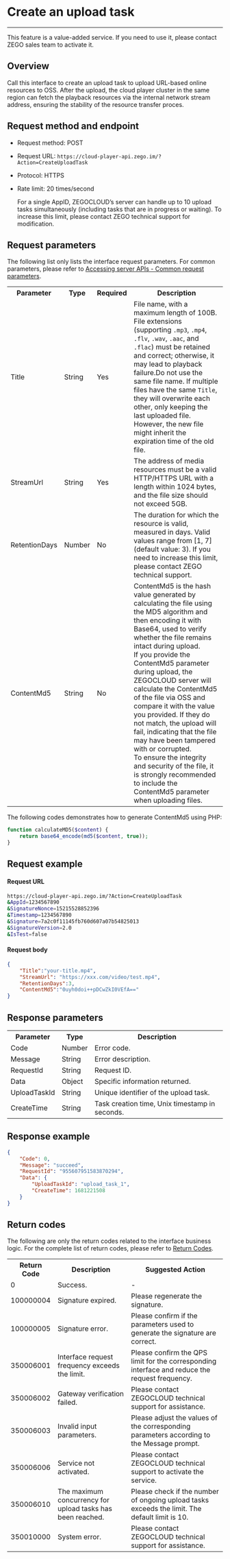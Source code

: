 # Create an upload task

- - -

<Note title="Note">

This feature is a value-added service. If you need to use it, please contact ZEGO sales team to activate it.
</Note>

## Overview

Call this interface to create an upload task to upload URL-based online resources to OSS. After the upload, the cloud player cluster in the same region can fetch the playback resources via the internal network stream address, ensuring the stability of the resource transfer proces.

## Request method and endpoint

- Request method: POST
- Request URL: `https://cloud-player-api.zego.im/?Action=CreateUploadTask`
- Protocol: HTTPS
- Rate limit: 20 times/second

    <Note title="Note">

    For a single AppID, ZEGOCLOUD’s server can handle up to 10 upload tasks simultaneously (including tasks that are in progress or waiting). To increase this limit, please contact ZEGO technical support for modification.

    </Note>

## Request parameters

The following list only lists the interface request parameters. For common parameters, please refer to [Accessing server APIs - Common request parameters](./APIs%20method.mdx#2-common-parameters).

<table>
  
<tbody><tr>
<th>Parameter</th>
<th>Type</th>
<th>Required</th>
<th>Description</th>
</tr>
<tr>
<td>Title</td>
<td>String</td>
<td>Yes</td>
<td>File name, with a maximum length of 100B. File extensions (supporting <code>.mp3</code>, <code>.mp4</code>, <code>.flv</code>, <code>.wav</code>, <code>.aac</code>, and <code>.flac</code>) must be retained and correct; otherwise, it may lead to playback failure.<Warning title="Warning">Do not use the same file name. If multiple files have the same <code>Title</code>, they will overwrite each other, only keeping the last uploaded file. However, the new file might inherit the expiration time of the old file.</Warning></td>
</tr>
<tr>
<td>StreamUrl</td>
<td>String</td>
<td>Yes</td>
<td>The address of media resources must be a valid HTTP/HTTPS URL with a length within 1024 bytes, and the file size should not exceed 5GB.</td>
</tr>
<tr>
<td>RetentionDays</td>
<td>Number</td>
<td>No</td>
<td>The duration for which the resource is valid, measured in days. Valid values range from [1, 7] (default value: 3). If you need to increase this limit, please contact ZEGO technical support.</td>
</tr>
<tr>
<td>ContentMd5</td>
<td>String</td>
<td>No</td>
<td>ContentMd5 is the hash value generated by calculating the file using the MD5 algorithm and then encoding it with Base64, used to verify whether the file remains intact during upload.<br />If you provide the ContentMd5 parameter during upload, the ZEGOCLOUD server will calculate the ContentMd5 of the file via OSS and compare it with the value you provided. If they do not match, the upload will fail, indicating that the file may have been tampered with or corrupted.<br />To ensure the integrity and security of the file, it is strongly recommended to include the ContentMd5 parameter when uploading files.</td>
</tr>
</tbody></table>

The following codes demonstrates how to generate ContentMd5 using PHP:
```PHP
function calculateMD5($content) {
    return base64_encode(md5($content, true));
}
```

## Request example

#### Request URL

```bash
https://cloud-player-api.zego.im/?Action=CreateUploadTask
&AppId=1234567890
&SignatureNonce=15215528852396
&Timestamp=1234567890
&Signature=7a2c0f11145fb760d607a07b54825013
&SignatureVersion=2.0
&IsTest=false
```
#### Request body

```json
{
    "Title":"your-title.mp4",
    "StreamUrl": "https://xxx.com/video/test.mp4",
    "RetentionDays":3,
    "ContentMd5":"0uyh0doi++pDCwZkI0VEfA=="
}
```

## Response parameters

<table class="collapsible-table" >
  
<tbody><tr data-row-level="1">
<th>Parameter</th>
<th>Type</th>
<th>Description</th>
</tr>
<tr data-row-level="2">
<td>Code</td>
<td>Number</td>
<td>Error code.</td>
</tr>
<tr data-row-level="3">
<td>Message</td>
<td>String</td>
<td>Error description.</td>
</tr>
<tr data-row-level="4">
<td>RequestId</td>
<td>String</td>
<td>Request ID.</td>
</tr>
<tr data-row-level="5" data-row-child="true">
<td>Data</td>
<td>Object</td>
<td>Specific information returned.</td>
</tr>
<tr data-row-level="5-1">
<td>UploadTaskId</td>
<td>String</td>
<td>Unique identifier of the upload task.</td>
</tr>
<tr data-row-level="5-2">
<td>CreateTime</td>
<td>String</td>
<td>Task creation time, Unix timestamp in seconds.</td>
</tr>
</tbody></table>

## Response example

```json
{
    "Code": 0,
    "Message": "succeed",
    "RequestId": "955607951583870294",
    "Data": {
        "UploadTaskId": "upload_task_1",
        "CreateTime": 1681221508
    }
}
```

## Return codes

The following are only the return codes related to the interface business logic. For the complete list of return codes, please refer to [Return Codes](./return%20codes.mdx).

<table>
  
<tbody><tr>
<th>Return Code</th>
<th>Description</th>
<th>Suggested Action</th>
</tr>
<tr>
<td>0</td>
<td>Success.</td>
<td>-</td>
</tr>
<tr>
<td>100000004</td>
<td>Signature expired.</td>
<td>Please regenerate the signature.</td>
</tr>
<tr>
<td>100000005</td>
<td>Signature error.</td>
<td>Please confirm if the parameters used to generate the signature are correct.</td>
</tr>
<tr>
<td>350006001</td>
<td>Interface request frequency exceeds the limit.</td>
<td>Please confirm the QPS limit for the corresponding interface and reduce the request frequency.</td>
</tr>
<tr>
<td>350006002</td>
<td>Gateway verification failed.</td>
<td>Please contact ZEGOCLOUD technical support for assistance.</td>
</tr>
<tr>
<td>350006003</td>
<td>Invalid input parameters.</td>
<td>Please adjust the values of the corresponding parameters according to the Message prompt.</td>
</tr>
<tr>
<td>350006006</td>
<td>Service not activated.</td>
<td>Please contact ZEGOCLOUD technical support to activate the service.</td>
</tr>
<tr>
<td>350006010</td>
<td>The maximum concurrency for upload tasks has been reached.</td>
<td>Please check if the number of ongoing upload tasks exceeds the limit. The default limit is 10.</td>
</tr>
<tr>
<td>350010000</td>
<td>System error.</td>
<td>Please contact ZEGOCLOUD technical support for assistance.</td>
</tr>
</tbody></table>

